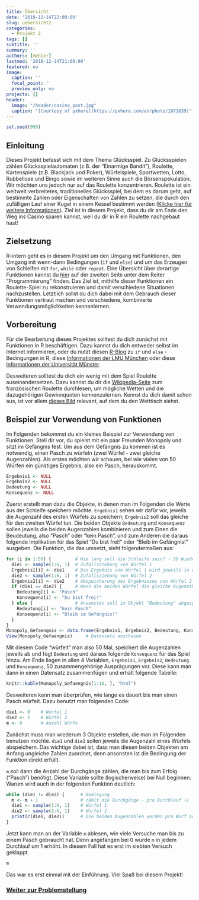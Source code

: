 ---
title: Übersicht
date: '2019-12-14T22:00:00'
slug: uebersicht2
categories:
  - Projekt 2
tags: []
subtitle: ''
summary: ''
authors: [mehler]
lastmod: '2019-12-14T21:00:00'
featured: no
image:
  caption: ''
  focal_point: ''
  preview_only: no
projects: []
header:
  image: "/header/casino_post.jpg"
  caption: "[Courtesy of pxhere](https://pxhere.com/en/photo/1071839)"
---
```{r,echo=F}
set.seed(999)
```
## Einleitung

Dieses Projekt befasst sich mit dem Thema Glücksspiel. Zu Glücksspielen zählen Glücksspielautomaten (z.B. der "Einarmige Bandit"), Roulette, Kartenspiele (z.B. Blackjack und Poker), Würfelspiele, Sportwetten, Lotto, Rubbellose und Bingo sowie im weiteren Sinne auch die Börsenspekulation. Wir möchten uns jedoch nur auf das Roulette konzentrieren. Roulette ist ein weltweit verbreitetes, traditionelles Glücksspiel, bei dem es darum geht, auf bestimmte Zahlen oder Eigenschaften von Zahlen zu setzen, die durch den zufälligen Lauf einer Kugel in einem Kessel bestimmt werden ([Klicke hier für weitere Informationen](https://de.wikipedia.org/wiki/Roulette)). Ziel ist in diesem Projekt, dass du dir am Ende den Weg ins Casino sparen kannst, weil du dir in R ein Roulette nachgebaut hast!

## Zielsetzung

R-intern geht es in diesem Projekt um den Umgang mit Funktionen, den Umgang mit wenn-dann Bedingungen (`if` und `else`) und um das Erzeugen von Schleifen mit `for`, `while` oder `repeat`. Eine Übersicht über derartige Funktionen kannst du [hier](https://www.uni-muenster.de/Stochastik/lehre/SS14/PrakStat/R-Befehle.pdf) auf der zweiten Seite unter dem Reiter "Programmierung" finden. Das Ziel ist, mithilfe dieser Funktionen ein Roulette-Spiel zu rekonstruieren und damit verschiedene Situationen nachzustellen. Letztlich sollst du dich dabei mit dem Gebrauch dieser Funktionen vertraut machen und verschiedene, kombinierte Verwendungsmöglichkeiten kennenlernen.  

## Vorbereitung

Für die Bearbeitung dieses Projektes solltest du dich zunächst mit Funktionen in R beschäftigen. Dazu kannst du dich entweder selbst im Internet informieren, oder du nutzt diesen [R-Blog](https://r-coding.de/blog/if-else/) zu `if` und `else` - Bedingungen in R, diese [Informationen der LMU München](https://statsoz-neu.userweb.mwn.de/lehre/2013_SoSe/StatSoft/material/4-folien-4.pdf) oder diese [Informationen der Universität Münster](https://www.uni-muenster.de/Stochastik/lehre/WS1011/PrakStat/R-Einfuehrung.pdf).

Desweiteren solltest du dich ein wenig mit dem Spiel Roulette auseinandersetzen. Dazu kannst du dir die [Wikipedia-Seite](https://de.wikipedia.org/wiki/Roulette#Das_franz%C3%B6sische_Roulette) zum französischen Roulette durchlesen, um mögliche Wetten und die dazugehörigen Gewinnquoten kennenzulernen. Kennst du dich damit schon aus, ist vor allem [dieses Bild](https://upload.wikimedia.org/wikipedia/commons/7/78/Roulette_table_fr.svg) relevant, auf dem du den Wetttisch siehst.

## Beispiel zur Verwendung von Funktionen

Im Folgenden bekommst du ein kleines Beispiel zur Verwendung von Funktionen. Stell dir vor, du spielst mit ein paar Freunden Monopoly und sitzt im Gefängnis fest. Um aus dem Gefängnis zu kommen ist es notwendig, einen Pasch zu würfeln (zwei Würfel - zwei gleiche Augenzahlen). Als erstes möchten wir schauen, bei wie vielen von 50 Würfen ein günstiges Ergebnis, also ein Pasch, herauskommt.

```{r}
Ergebnis1 <- NULL
Ergebnis2 <- NULL
Bedeutung <- NULL
Konsequenz <- NULL
```

Zuerst erstellt man dazu die Objekte, in denen man im Folgenden die Werte aus der Schleife speichern möchte. `Ergebnis1` sehen wir dafür vor, jeweils die Augenzahl des ersten Würfels zu speichern; `Ergebnis2` soll das gleiche für den zweiten Würfel tun. Die beiden Objekte `Bedeutung` und `Konsequenz` sollen jeweils die beiden Augenzahlen kombinieren und zum Einen die Beudeutung, also "Pasch" oder "kein Pasch", und zum Anderen die daraus folgende Implikation für das Spiel "Du bist frei!" oder "Bleib im Gefängnis!" ausgeben. Die Funktion, die das umsetzt, sieht folgendermaßen aus: 

```{r}
for (i in 1:50) {         # Wie lang soll die Schleife sein? - 50 Wiederholungen
  die1 <- sample(1:6, 1)  # Zufallsziehung von Würfel 1
  Ergebnis1[i] <- die1    # Das Ergebnis von Würfel 1 wird jeweils in einem neuen Eintrag (Eintrag "i" für die i-te Runde/den i-ten Durchlauf) im Objekt "Ergebnis1" gespeichert.
  die2 <- sample(1:6, 1)  # Zufallsziehung von Würfel 2
  Ergebnis2[i] <- die2    # Abspeicherung des Ergebnisses von Würfel 2
  if (die1 == die2) {     # Wenn die beiden Würfel die gleiche Augenzahl haben, dann soll in dem Objekt "Bedeutung" abgespeichert werden, dass ein Pasch gewürfelt wurde. Ebenso soll in dem Objekt "Konsequenz" die Anweisung "Du bist frei!" ausgegeben werden.
    Bedeutung[i] <- "Pasch"
    Konsequenz[i] <- "Du bist frei!"
  } else {                # Ansonsten soll im Objekt "Bedeutung" abgespeichert werden, dass kein Pasch gewürfelt wurde und im Objekt "Konsequenz" die Anweisung "Bleib im Gefängnis!"
    Bedeutung[i] <- "kein Pasch"
    Konsequenz[i] <- "Bleib im Gefängnis!"
  }
}
Monopoly_Gefaengnis <- data.frame(Ergebnis1, Ergebnis2, Bedeutung, Konsequenz) # Datensatz aus den drei Objekten erstellen
View(Monopoly_Gefaengnis)     # Datensatz anschauen
```

Mit diesem Code "würfelt" man also 50 Mal, speichert die Augenzahlen jeweils ab und fügt `Bedeutung` und daraus folgende `Konsequenz` für das Spiel hinzu. Am Ende liegen in allen 4 Variablen, `Ergebnis1`, `Ergebnis2`, `Bedeutung` und `Konsequenz`, 50 zusammengehörige Ausprägungen vor. Diese kann man dann in einen Datensatz zusammenfügen und erhält folgende Tabelle:

```{r, echo=FALSE}
knitr::kable(Monopoly_Gefaengnis[1:10, ], "html")
```

Desweiteren kann man überprüfen, wie lange es dauert bis man einen Pasch würfelt. Dazu benutzt man folgenden Code:

```{r}
die1 <- 0    # Würfel 1
die2 <- 1    # Würfel 2
m <- 0       # Anzahl Würfe
```
<p>
Zunächst muss man wiederum 3 Objekte erstellen, die man im Folgenden benutzen möchte. `die1` und `die2` sollen jeweils die Augenzahl eines Würfels abspeichern. Das wichtige dabei ist, dass man diesen beiden Objekten am Anfang ungleiche Zahlen zuordnet, denn ansonsten ist die Bedingung der Funktion direkt erfüllt.
</p>
`m` soll dann die Anzahl der Durchgänge zählen, die man bis zum Erfolg ("Pasch") benötigt. Diese Variable sollte (logischerweise) bei Null beginnen. Warum wird auch in der folgenden Funktion deutlich: 

```{r}
while (die1 != die2) {      # Bedingung
  m <- m + 1                # zählt die Durchgänge - pro Durchlauf +1
  die1 <- sample(1:6, 1)    # Würfel 1
  die2 <- sample(1:6, 1)    # Würfel 2
  print(c(die1, die2))      # Die beiden Augenzahlen werden pro Wurf ausgegeben, um die Ergebnisse nachvollziehen zu können.
}
```

Jetzt kann man an der Variable `m` ablesen, wie viele Versuche man bis zu einem Pasch gebraucht hat. Denn angefangen bei 0 wurde `m` in jedem Durchlauf um 1 erhöht. In diesem Fall hat es erst im siebten Versuch geklappt.

```{r}
m
```

Das war es erst einmal mit der Einführung. Viel Spaß bei diesem Projekt!

### [Weiter zur Problemstellung](/post/problemstellung2)
